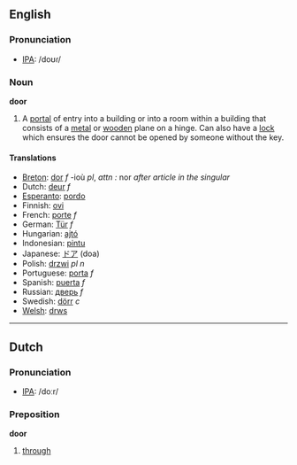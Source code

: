 ==English==
=== Pronunciation ===
*[[w:IPA|IPA]]: /doʊɾ/

=== Noun ===
'''door'''

#A [[portal]] of entry into a building or into a room within a building that consists of a [[metal]] or [[wood]]en plane on a hinge.  Can also have a [[lock]] which ensures the door cannot be opened by someone without the key.

==== Translations ====
*[[Breton]]: [[dor]] ''f'' -ioù ''pl'', ''attn :'' nor ''after article in the singular''
*Dutch: [[deur]] ''f''
*[[Esperanto]]: [[pordo]]
*Finnish: [[ovi]]
*French: [[porte]] ''f''
*German: [[Tür]] ''f''
*Hungarian: [[ajtó]]
*Indonesian: [[pintu]]
*Japanese: [[ドア]] (doa)
*Polish: [[drzwi]] ''pl n''
*Portuguese: [[porta]] ''f''
*Spanish: [[puerta]] ''f''
*Russian: [[дверь]] ''f''
*Swedish: [[dörr]] ''c''
*[[Welsh]]: [[drws]]

----
==Dutch==
=== Pronunciation ===
*[[w:IPA|IPA]]: /doːr/

=== Preposition ===
'''door'''

# [[through]]